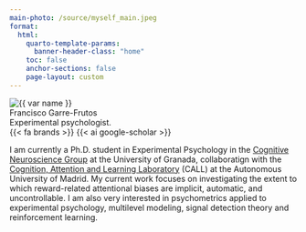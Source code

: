```yaml
---
main-photo: /source/myself_main.jpeg
format:
  html:
    quarto-template-params:
      banner-header-class: "home"
    toc: false
    anchor-sections: false
    page-layout: custom
---
```


:::{#home}
:::{.about}
```{=html}
  <img class="rounded-circle myself" src="{{< meta main-photo >}}" alt="{{ var name }}">
```
:::{#presentation}
```{=html}
<div class="presentation-text">Francisco Garre-Frutos</div>
<div id="recursive-text">Experimental psychologist.</div>
<script>
const it_text = document.getElementById("recursive-text");
const it_list = ["Experimental Psychologist.", "Cognitive Neuroscientist.", "Ph.D. student."];
console.log(it_text);
let counter = 0, step = 150, current_text, char_pos = 0, adding = true;

const typewriter = () => {
    setTimeout(() => {
        current_text = it_list[counter];
        if (current_text.slice(0, char_pos) == "") {
          it_text.textContent = " ";
        } else {
          it_text.textContent = current_text.slice(0, char_pos);
        }
        if (adding) {
            if (char_pos >= current_text.length) {
                adding = false;
                setTimeout(() => {
                    typewriter();
                }, 1000);
                return;
            } else {
              char_pos++;
            }
        } else {
            if (char_pos == 0) {
                adding = true;
                counter = (counter < 2)? counter+1: 0;
                current_text = it_list[counter];
            } else {
                char_pos--;
            }
        }
        typewriter();
    }, step)
}

typewriter();

</script>
```
:::{.network-icon}
```{=html}
<!-- Truco extrañisimo. Para que font awesome funcione en un code block de html es necesario poner un shortcode referenciando lo que se va a utilizar-->
{{< fa brands >}}
{{< ai google-scholar >}}
<a href="https://twitter.com/Fran_gfr"><i class="fa-brands fa-twitter fa-2x" aria-label="twitter"></i></a>
<a href="https://github.com/franfrutos"><i class="fa-brands fa-github fa-2x" aria-label="github"></i></a>
<a href="https://www.linkedin.com/in/francisco-garre-frutos-462070129/"><i class="fa-brands fa-linkedin fa-2x" aria-label="linkedin"></i></a>
<a href="mailto:fgfrutos@gmail.com"><i class="fa-solid fa-envelope fa-2x" aria-label="email"></i></a>
<a href="https://researchgate.net/profile/Francisco-Garre-Frutos-2"><i class="ai ai-researchgate ai-2x" aria-label="research gate"></i></a>
<a href="https://scholar.google.es/citations?user=RWd96bwAAAAJ"><i class="ai ai-google-scholar ai-2x" aria-label="google scholar"></i></a>
<a href="https://orcid.org/0000-0001-9810-186X"><i class="ai ai-orcid ai-2x" aria-label="orcid"></i></a>
<a href="https://osf.io/4ney2/"><i class="ai ai-osf ai-2x" aria-label="open science framework"></i></a>
```
:::
:::
:::{#about}
I am currently a Ph.D. student in Experimental Psychology in the [Cognitive Neuroscience Group](https://www.ugr.es/~neurocog/) at the University of Granada, collaboratign with the [Cognition, Attention and Learning Laboratory](https://calluam.wordpress.com/) (CALL) at the Autonomous University of Madrid. My current work focuses on investigating the extent to which reward-related attentional biases are implicit, automatic, and uncontrollable. I am also very interested in psychometrics applied to experimental psychology, multilevel modeling, signal detection theory and reinforcement learning.

:::
:::
:::
